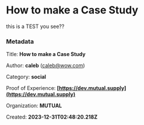 # How to make a Case Study

this is a TEST you see??


### Metadata

Title: **How to make a Case Study**

Author: **caleb** (caleb@wow.com)

Category: **social**

Proof of Experience: **[https://dev.mutual.supply](https://dev.mutual.supply)**

Organization: **MUTUAL**

Created: **2023-12-31T02:48:20.218Z**



